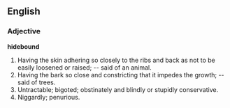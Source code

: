 ==English==

===Adjective===

'''hidebound'''

#Having the skin adhering so closely to the ribs and back as not to be easily loosened or raised; -- said of an animal.
#Having the bark so close and constricting that it impedes the growth; -- said of trees.
#Untractable; bigoted; obstinately and blindly or stupidly conservative.
#Niggardly; penurious.